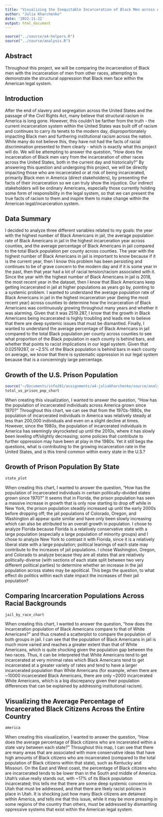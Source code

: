 ```yaml
---
title: "Visualizing the Inequitable Incarceration of Black Men across America"
author: "Julia Kharchenko"
date: '2022-11-21'
output: html_document
---
```


```r
source("../source/a4-helpers.R")
source("../source/analysis.R")
```

## Abstract 
Throughout this project, we will be comparing the incarceration of Black men with the incarceration of men from other races, attempting to demonstrate the structural oppression that Black men face within the American legal system.

## Introduction 
  After the end of slavery and segregation across the United States and the passage of the Civil Rights Act, many believe that structural racism in America is long gone. However, this couldn't be farther from the truth - the current incarceration system within the United States was built off of racism and continues to carry its tenets to the modern day, disproportionately impacting Black men and furthering institutional racism across the nation. While many do not believe this, they have not had the facts of racial discrimination presented to them clearly - which is exactly what this project will do. We will be attempting to answer the question, "How does the incarceration of Black men vary from the incarceration of other races across the United States, both in the current day and historically?" 
  By answering this question and undergoing this project, we will be directly impacting those who are incarcerated or at risk of being incarcerated, primarily Black men in America (direct stakeholders), by presenting the facts of their incarceration so we can truly show the injustice. Our indirect stakeholders will be ordinary Americans, especially those currently holding some form of responsibility in the legal system, so that we can present the true facts of racism to them and inspire them to make change within the American legal/incarceration system.

## Data Summary 
  I decided to analyze three different variables related to my goals: the year with the highest number of Black Americans in jail, the average population rate of Black Americans in jail in the highest incarceration year across counties, and the average percentage of Black Americans in jail compared to the total Black population per county across counties. 
  The year with the highest number of Black Americans in jail is important to know because if it is the current year, then I know this problem has been persisting and continues to be of grave concern to the modern day and if it is some year in the past, then that year had a lot of racial tension/racism associated with it. Since the year with the highest number of Black Americans in jail is 2018, the most recent year in the dataset, then I know that Black Americans keep getting incarcerated in jail at higher populations as years go by, pointing to a systemic problem. 
  I wanted to understand the average population rate of Black Americans in jail in the highest incarceration year (being the most recent year) across counties to determine how the incarceration of Black Americans was continuously growing throughout many years and whether it was alarming. Given that it was 2519.287, I know that the growth in Black Americans being incarcerated is highly troubling and leads me to believe that there are deep systemic issues that must be dismantled.
  Finally, I wanted to understand the average percentage of Black Americans in jail compared to the total Black population per county across counties to see what proportion of the Black population in each county is behind bars, and whether that points to racist implications in our legal system. Given that 0.02519287, or ~2.5% of the Black population is behind bars in each county on average, we know that there is systematic oppression in our legal system because that is a concerningly large percentage.

## Growth of the U.S. Prison Population
```r
source("~/Documents/info201/assignments/a4-juliakharchenko/source/analysis.R")
total_us_prison_pop_chart
```
  
  
  
  When creating this visualization, I wanted to answer the question, "How has the population of incarcerated individuals across America grown since 1970?" Throughout this chart, we can see that from the 1970s-1980s, the population of incarcerated individuals in America was relatively steady at less than 200,000 individuals and even on a slight decline at times. However, since the 1980s, the population of incarcerated individuals in America has seemingly skyrocketed up until the 2010s, where it has slowly been leveling off/slightly decreasing; some policies that contribute to further oppression may have been at play in the 1980s. Yet it still begs the questions, what is contributing to the growing incarceration rate in the United States, and is this trend common within every state in the U.S.?


## Growth of Prison Population By State
```r
state_plot
```
  
  
  
  When creating this chart, I wanted to answer the question, "How has the population of incarcerated individuals in certain politically-divided states grown since 1970?" It seems that in Florida, the prison population has seen a massive increase in growth that is only now starting to drop off while in New York, the prison population steadily increased up until the early 2000s before dropping off; the jail populations of Colorado, Oregon, and Washington all appear quite similar and have only been slowly increasing which can also be attributed to an overall growth in population. I chose to analyze Florida because Florida is a relatively conservative state with a large population (especially a large population of minority groups) and I chose to analyze New York to contrast it with Florida, since it is a relatively liberal state with a large population; political leanings of each state may contribute to the increases of jail populations. I chose Washington, Oregon, and Colorado to analyze because they are all states that are relatively politically-diverse (with sections of each state split between two very different political parties) to determine whether an increase in the jail population across states may be apolitical. This begs the question, to what effect do politics within each state impact the increases of their jail population?

## Comparing Incarceration Populations Across Racial Backgrounds
```r
jail_by_race_chart
```
  
  
  
  When creating this chart, I wanted to answer the question, "how does the incarceration population of Black Americans compare to that of White Americans?" and thus created a scatterplot to compare the population of both groups in jail. I can see that the population of Black Americans in jail is much more varied and reaches a greater extent than that of White Americans, which is quite shocking given the population gap between the two races. Thus, it can be interpreted that White Americans tend to get incarcerated at very minimal rates which Black Americans tend to get incarcerated at a greater variety of rates and tend to have a larger incarcerated population than White Americans (for example, when there are ~10000 incarcerated Black Americans, there are only ~2000 incarcerated White Americans, which is a big discrepancy given their population differences that can be explained by addressing institutional racism).
  
## Visualizing the Average Percentage of Incarcerated Black Citizens Across the Entire Country
```r
america
```
  
  
  
  When creating this visualization, I wanted to answer the question, "How does the average percentage of Black citizens who are incarerated within a state vary between each state?" Throughout this map, I can see that there are many areas that are associated with more conservative ideas that have high amounts of Black citizens who are incarcerated (compared to the total population of Black citizens within that state), such as Kentucky and Missouri. On the East and West coast, the percentage of Black citizens who are incarcerated tends to be lower than in the South and middle of America. Utah's value really stands out, with ~17% of its Black population incarcerated; this tells me that there are some deep systemic concerns in Utah that must be addressed, and that there are likely racist policies in place in Utah. It is shocking just how many Black citizens are detained within America, and tells me that this issue, while it may be more pressing in some regions of the country than others, must be addressed by dismantling oppressive systems that exist within the American legal system.
